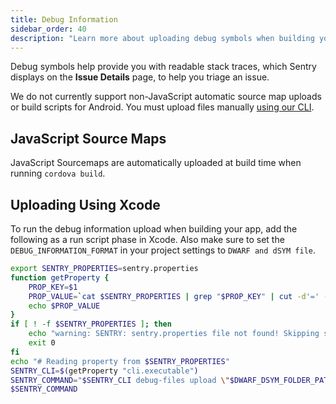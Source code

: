 ```yaml
---
title: Debug Information
sidebar_order: 40
description: "Learn more about uploading debug symbols when building your app."
---
```


Debug symbols help provide you with readable stack traces, which Sentry displays on the **Issue Details** page, to help you triage an issue.

<Note>

We do not currently support non-JavaScript automatic source map uploads or build scripts for Android. You must upload files manually [using our CLI](/product/cli/dif/#uploading-files).

</Note>

## JavaScript Source Maps

JavaScript Sourcemaps are automatically uploaded at build time when running `cordova build`.

## Uploading Using Xcode

To run the debug information upload when building your app, add the following as a run script phase in Xcode. Also make sure to set the `DEBUG_INFORMATION_FORMAT` in your project settings to `DWARF and dSYM file`.

```bash
export SENTRY_PROPERTIES=sentry.properties
function getProperty {
    PROP_KEY=$1
    PROP_VALUE=`cat $SENTRY_PROPERTIES | grep "$PROP_KEY" | cut -d'=' -f2`
    echo $PROP_VALUE
}
if [ ! -f $SENTRY_PROPERTIES ]; then
    echo "warning: SENTRY: sentry.properties file not found! Skipping symbol upload."
    exit 0
fi
echo "# Reading property from $SENTRY_PROPERTIES"
SENTRY_CLI=$(getProperty "cli.executable")
SENTRY_COMMAND="$SENTRY_CLI debug-files upload \"$DWARF_DSYM_FOLDER_PATH\""
$SENTRY_COMMAND
```
